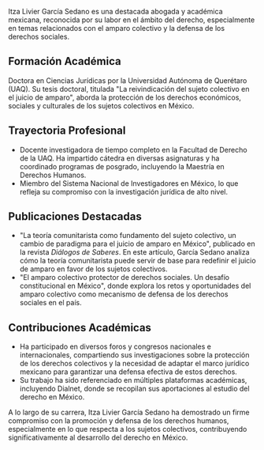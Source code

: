 Itza Livier García Sedano es una destacada abogada y académica mexicana, reconocida por su labor en el ámbito del derecho, especialmente en temas relacionados con el amparo colectivo y la defensa de los derechos sociales.

## Formación Académica

Doctora en Ciencias Jurídicas por la Universidad Autónoma de Querétaro (UAQ). Su tesis doctoral, titulada "La reivindicación del sujeto colectivo en el juicio de amparo", aborda la protección de los derechos económicos, sociales y culturales de los sujetos colectivos en México.

## Trayectoria Profesional

- Docente investigadora de tiempo completo en la Facultad de Derecho de la UAQ. Ha impartido cátedra en diversas asignaturas y ha coordinado programas de posgrado, incluyendo la Maestría en Derechos Humanos.
- Miembro del Sistema Nacional de Investigadores en México, lo que refleja su compromiso con la investigación jurídica de alto nivel.

## Publicaciones Destacadas

- "La teoría comunitarista como fundamento del sujeto colectivo, un cambio de paradigma para el juicio de amparo en México", publicado en la revista _Diálogos de Saberes_. En este artículo, García Sedano analiza cómo la teoría comunitarista puede servir de base para redefinir el juicio de amparo en favor de los sujetos colectivos.
- "El amparo colectivo protector de derechos sociales. Un desafío constitucional en México", donde explora los retos y oportunidades del amparo colectivo como mecanismo de defensa de los derechos sociales en el país.

## Contribuciones Académicas

- Ha participado en diversos foros y congresos nacionales e internacionales, compartiendo sus investigaciones sobre la protección de los derechos colectivos y la necesidad de adaptar el marco jurídico mexicano para garantizar una defensa efectiva de estos derechos.
- Su trabajo ha sido referenciado en múltiples plataformas académicas, incluyendo Dialnet, donde se recopilan sus aportaciones al estudio del derecho en México.

A lo largo de su carrera, Itza Livier García Sedano ha demostrado un firme compromiso con la promoción y defensa de los derechos humanos, especialmente en lo que respecta a los sujetos colectivos, contribuyendo significativamente al desarrollo del derecho en México.
